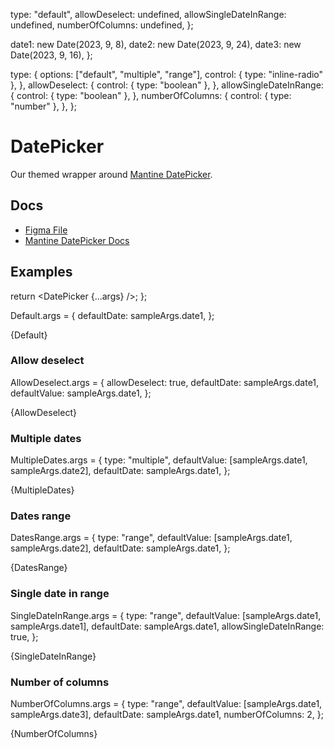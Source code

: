 
  type: "default",
  allowDeselect: undefined,
  allowSingleDateInRange: undefined,
  numberOfColumns: undefined,
};

  date1: new Date(2023, 9, 8),
  date2: new Date(2023, 9, 24),
  date3: new Date(2023, 9, 16),
};

  type: {
    options: ["default", "multiple", "range"],
    control: { type: "inline-radio" },
  },
  allowDeselect: {
    control: { type: "boolean" },
  },
  allowSingleDateInRange: {
    control: { type: "boolean" },
  },
  numberOfColumns: {
    control: { type: "number" },
  },
};

<Meta
  title="Inputs/DatePicker"
  component={DatePicker}
  args={args}
  argTypes={argTypes}
/>

# DatePicker

Our themed wrapper around [Mantine DatePicker](https://v6.mantine.dev/dates/date-picker/).

## Docs

- [Figma File](https://www.figma.com/file/cncRbkG7XJQs144EG9r9hM/Date-Picker?type=design&node-id=0-1&mode=design&t=v00tLhbD9OFEgy25-0)
- [Mantine DatePicker Docs](https://v6.mantine.dev/dates/date-picker/)

## Examples

  return <DatePicker {...args} />;
};

Default.args = {
  defaultDate: sampleArgs.date1,
};

<Canvas>
  <Story name="Default">{Default}</Story>
</Canvas>

### Allow deselect

AllowDeselect.args = {
  allowDeselect: true,
  defaultDate: sampleArgs.date1,
  defaultValue: sampleArgs.date1,
};

<Canvas>
  <Story name="Allow deselect">{AllowDeselect}</Story>
</Canvas>

### Multiple dates

MultipleDates.args = {
  type: "multiple",
  defaultValue: [sampleArgs.date1, sampleArgs.date2],
  defaultDate: sampleArgs.date1,
};

<Canvas>
  <Story name="Multiple dates">{MultipleDates}</Story>
</Canvas>

### Dates range

DatesRange.args = {
  type: "range",
  defaultValue: [sampleArgs.date1, sampleArgs.date2],
  defaultDate: sampleArgs.date1,
};

<Canvas>
  <Story name="Dates range">{DatesRange}</Story>
</Canvas>

### Single date in range

SingleDateInRange.args = {
  type: "range",
  defaultValue: [sampleArgs.date1, sampleArgs.date1],
  defaultDate: sampleArgs.date1,
  allowSingleDateInRange: true,
};

<Canvas>
  <Story name="Single date in range">{SingleDateInRange}</Story>
</Canvas>

### Number of columns

NumberOfColumns.args = {
  type: "range",
  defaultValue: [sampleArgs.date1, sampleArgs.date3],
  defaultDate: sampleArgs.date1,
  numberOfColumns: 2,
};

<Canvas>
  <Story name="Number of columns">{NumberOfColumns}</Story>
</Canvas>
